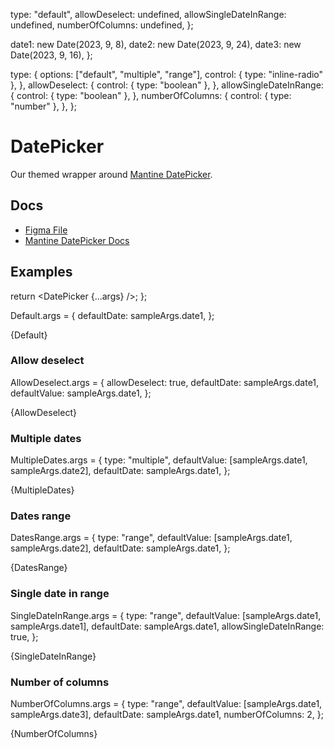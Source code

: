 
  type: "default",
  allowDeselect: undefined,
  allowSingleDateInRange: undefined,
  numberOfColumns: undefined,
};

  date1: new Date(2023, 9, 8),
  date2: new Date(2023, 9, 24),
  date3: new Date(2023, 9, 16),
};

  type: {
    options: ["default", "multiple", "range"],
    control: { type: "inline-radio" },
  },
  allowDeselect: {
    control: { type: "boolean" },
  },
  allowSingleDateInRange: {
    control: { type: "boolean" },
  },
  numberOfColumns: {
    control: { type: "number" },
  },
};

<Meta
  title="Inputs/DatePicker"
  component={DatePicker}
  args={args}
  argTypes={argTypes}
/>

# DatePicker

Our themed wrapper around [Mantine DatePicker](https://v6.mantine.dev/dates/date-picker/).

## Docs

- [Figma File](https://www.figma.com/file/cncRbkG7XJQs144EG9r9hM/Date-Picker?type=design&node-id=0-1&mode=design&t=v00tLhbD9OFEgy25-0)
- [Mantine DatePicker Docs](https://v6.mantine.dev/dates/date-picker/)

## Examples

  return <DatePicker {...args} />;
};

Default.args = {
  defaultDate: sampleArgs.date1,
};

<Canvas>
  <Story name="Default">{Default}</Story>
</Canvas>

### Allow deselect

AllowDeselect.args = {
  allowDeselect: true,
  defaultDate: sampleArgs.date1,
  defaultValue: sampleArgs.date1,
};

<Canvas>
  <Story name="Allow deselect">{AllowDeselect}</Story>
</Canvas>

### Multiple dates

MultipleDates.args = {
  type: "multiple",
  defaultValue: [sampleArgs.date1, sampleArgs.date2],
  defaultDate: sampleArgs.date1,
};

<Canvas>
  <Story name="Multiple dates">{MultipleDates}</Story>
</Canvas>

### Dates range

DatesRange.args = {
  type: "range",
  defaultValue: [sampleArgs.date1, sampleArgs.date2],
  defaultDate: sampleArgs.date1,
};

<Canvas>
  <Story name="Dates range">{DatesRange}</Story>
</Canvas>

### Single date in range

SingleDateInRange.args = {
  type: "range",
  defaultValue: [sampleArgs.date1, sampleArgs.date1],
  defaultDate: sampleArgs.date1,
  allowSingleDateInRange: true,
};

<Canvas>
  <Story name="Single date in range">{SingleDateInRange}</Story>
</Canvas>

### Number of columns

NumberOfColumns.args = {
  type: "range",
  defaultValue: [sampleArgs.date1, sampleArgs.date3],
  defaultDate: sampleArgs.date1,
  numberOfColumns: 2,
};

<Canvas>
  <Story name="Number of columns">{NumberOfColumns}</Story>
</Canvas>
